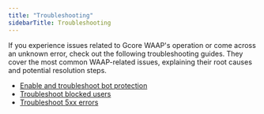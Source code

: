 ---
title: "Troubleshooting"
sidebarTitle: Troubleshooting
---

If you experience issues related to Gcore WAAP's operation or come across an unknown error, check out the following troubleshooting guides. They cover the most common WAAP-related issues, explaining their root causes and potential resolution steps. 

  * [Enable and troubleshoot bot protection](/waap/troubleshooting/enable-troubleshoot-bot-protection)
  * [Troubleshoot blocked users](/waap/troubleshooting/troubleshoot-blocked-users)
  * [Troubleshoot 5xx errors](/waap/troubleshooting/troubleshoot-5xx-errors)